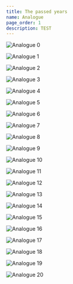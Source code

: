 ```yaml
---
title: The passed years
name: Analogue
page_order: 1
description: TEST
---
```



<EmbedImage width="wide">

![Analogue 0](./analogue-00.jpg)

</EmbedImage>

<EmbedImage width="wide">

![Analogue 1](./analogue-01.jpg)

</EmbedImage>

<EmbedImage width="wide">

![Analogue 2](./analogue-02.jpg)

</EmbedImage>

<EmbedImage width="wide">

![Analogue 3](./analogue-03.jpg)

</EmbedImage>

<EmbedImage width="wide">

![Analogue 4](./analogue-04.jpg)

</EmbedImage>

<EmbedImage width="wide">

![Analogue 5](./analogue-05.jpg)

</EmbedImage>

<EmbedImage width="wide">

![Analogue 6](./analogue-06.jpg)

</EmbedImage>

<EmbedImage width="wide">

![Analogue 7](./analogue-07.jpg)

</EmbedImage>

<EmbedImage width="wide">

![Analogue 8](./analogue-08.jpg)

</EmbedImage>

<EmbedImage width="wide">

![Analogue 9](./analogue-09.jpg)

</EmbedImage>

<EmbedImage width="wide">

![Analogue 10](./analogue-10.jpg)

</EmbedImage>

<EmbedImage width="wide">

![Analogue 11](./analogue-11.jpg)

</EmbedImage>

<EmbedImage width="wide">

![Analogue 12](./analogue-12.jpg)

</EmbedImage>

<EmbedImage width="wide">

![Analogue 13](./analogue-13.jpg)

</EmbedImage>

<EmbedImage width="wide">

![Analogue 14](./analogue-14.jpg)

</EmbedImage>

<EmbedImage width="wide">

![Analogue 15](./analogue-15.jpg)

</EmbedImage>

<EmbedImage width="wide">

![Analogue 16](./analogue-16.jpg)

</EmbedImage>

<EmbedImage width="wide">

![Analogue 17](./analogue-17.jpg)

</EmbedImage>

<EmbedImage width="wide">

![Analogue 18](./analogue-18.jpg)

</EmbedImage>

<EmbedImage width="wide">

![Analogue 19](./analogue-19.jpg)

</EmbedImage>

<EmbedImage width="wide">

![Analogue 20](./analogue-20.jpg)

</EmbedImage>